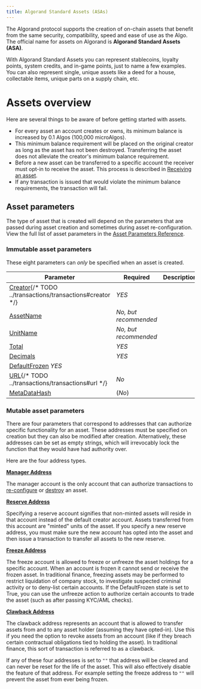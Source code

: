 ```yaml
---
title: Algorand Standard Assets (ASAs)
---
```



The Algorand protocol supports the creation of on-chain assets that benefit from the same security, compatibility, speed and ease of use as the Algo. The official name for assets on Algorand is **Algorand Standard Assets (ASA)**.

With Algorand Standard Assets you can represent stablecoins, loyalty points, system credits, and in-game points, just to name a few examples. You can also represent single, unique assets like a deed for a house, collectable items, unique parts on a supply chain, etc.

# Assets overview

Here are several things to be aware of before getting started with assets.

- For every asset an account creates or owns, its minimum balance is increased by 0.1 Algos (100,000 microAlgos).
- This minimum balance requirement will be placed on the original creator as long as the asset has not been destroyed. Transferring the asset does not alleviate the creator's minimum balance requirement.
- Before a new asset can be transferred to a specific account the receiver must opt-in to receive the asset. This process is described in [Receiving an asset](/concepts/assets/asset-operations#receiving-an-asset).
- If any transaction is issued that would violate the minimum balance requirements, the transaction will fail.

## Asset parameters

The type of asset that is created will depend on the parameters that are passed during asset creation and sometimes during asset re-configuration. View the full list of asset parameters in the [Asset Parameters Reference](/concepts/transactions/transactions#asset-parameters).

### Immutable asset parameters

These eight parameters can _only_ be specified when an asset is created.

| **Parameter**                                                            | Required              | Description |
| ------------------------------------------------------------------------ | --------------------- | ----------- |
| [Creator](FUTURELINK){/* TODO ../transactions/transactions#creator */}   | _YES_                 |             |
| [AssetName](/concepts/transactions/transactions#assetname)               | _No, but recommended_ |             |
| [UnitName](/concepts//ransactions/transactions#unitname)                 | _No, but recommended_ |             |
| [Total](/concepts/transactions/transactions#total)                       | _YES_                 |             |
| [Decimals](/concepts/transactions/transactions#decimals)                 | _YES_                 |             |
| [DefaultFrozen](/concepts/transactions/transactions#defaultfrozen) _YES_ |                       |
| [URL](FUTURELINK){/* TODO ../transactions/transactions#url */}           | _No_                  |             |
| [MetaDataHash](/concepts/transactions/transactions#metadatahash)         | (_No_)                |             |

### Mutable asset parameters

There are four parameters that correspond to addresses that can authorize specific functionality for an asset. These addresses must be specified on creation but they can also be modified after creation. Alternatively, these addresses can be set as empty strings, which will irrevocably lock the function that they would have had authority over.

Here are the four address types.

[**Manager Address**](/concepts/transactions/transactions#manageraddr)

The manager account is the only account that can authorize transactions to [re-configure](/concepts/assets/asset-operations#updating-assets) or [destroy](/concepts/assets/asset-operations#deleting-assets) an asset.

[**Reserve Address**](/concepts/transactions/transactions#reserveaddr)

Specifying a reserve account signifies that non-minted assets will reside in that account instead of the default creator account. Assets transferred from this account are "minted" units of the asset. If you specify a new reserve address, you must make sure the new account has opted into the asset and then issue a transaction to transfer all assets to the new reserve.

[**Freeze Address**](/concepts/transactions/transactions#freezeaddr)

The freeze account is allowed to freeze or unfreeze the asset holdings for a specific account. When an account is frozen it cannot send or receive the frozen asset. In traditional finance, freezing assets may be performed to restrict liquidation of company stock, to investigate suspected criminal activity or to deny-list certain accounts. If the DefaultFrozen state is set to True, you can use the unfreeze action to authorize certain accounts to trade the asset (such as after passing KYC/AML checks).

[**Clawback Address**](/concepts/transactions/transactions#clawbackaddr)

The clawback address represents an account that is allowed to transfer assets from and to any asset holder (assuming they have opted-in). Use this if you need the option to revoke assets from an account (like if they breach certain contractual obligations tied to holding the asset). In traditional finance, this sort of transaction is referred to as a clawback.

If any of these four addresses is set to `""` that address will be cleared and can never be reset for the life of the asset. This will also effectively disable the feature of that address. For example setting the freeze address to `""` will prevent the asset from ever being frozen.

